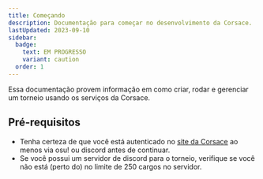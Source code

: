 ```yaml
---
title: Começando
description: Documentação para começar no desenvolvimento da Corsace.
lastUpdated: 2023-09-10
sidebar:
  badge:
    text: EM PROGRESSO
    variant: caution
  order: 1
---
```



Essa documentação provem informação em como criar, rodar e gerenciar um torneio usando os serviços da Corsace.

## Pré-requisitos

- Tenha certeza de que você está autenticado no [site da Corsace](https://corsace.io) ao menos via osu! ou discord antes de continuar.
- Se você possui um servidor de discord para o torneio, verifique se você não está (perto do) no limite de 250 cargos no servidor.

<WorkInProgress section="tournaments" />
